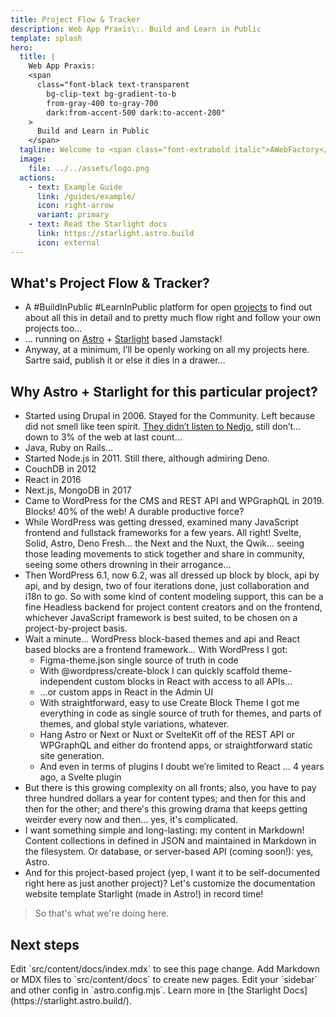 ```yaml
---
title: Project Flow & Tracker
description: Web App Praxis\:. Build and Learn in Public
template: splash
hero:
  title: |
    Web App Praxis:
    <span
      class="font-black text-transparent
        bg-clip-text bg-gradient-to-b
        from-gray-400 to-gray-700
        dark:from-accent-500 dark:to-accent-200"
    >
      Build and Learn in Public
    </span>
  tagline: Welcome to <span class="font-extrabold italic">AWebFactory</span> Project Flow & Tracker
  image:
    file: ../../assets/logo.png
  actions:
    - text: Example Guide
      link: /guides/example/
      icon: right-arrow
      variant: primary
    - text: Read the Starlight docs
      link: https://starlight.astro.build
      icon: external
---
```



## What's Project Flow & Tracker?

- A #BuildInPublic #LearnInPublic platform for open [projects](/projects) to find out about all this in detail and to pretty much flow right and follow your own projects too…
- … running on [Astro](https://astro.build) + [Starlight](https://starlight.astro.build) based Jamstack!
- Anyway, at a minimum, I’ll be openly working on all my projects here. Sartre said, publish it or else it dies in a drawer…

## Why Astro + Starlight for this particular project?

- Started using Drupal in 2006. Stayed for the Community. Left because did not smell like teen spirit. [They didn’t listen to Nedjo](https://awebfactory.com/node/536/), still don’t… down to 3% of the web at last count…
- Java, Ruby on Rails…
- Started Node.js in 2011. Still there, although admiring Deno.
- CouchDB in 2012
- React in 2016
- Next.js, MongoDB in 2017
- Came to WordPress for the CMS and REST API and WPGraphQL in 2019. Blocks! 40% of the web! A durable productive force?
- While WordPress was getting dressed, examined many JavaScript frontend and fullstack frameworks for a few years. All right! Svelte, Solid, Astro, Deno Fresh… the Next and the Nuxt, the Qwik… seeing those leading movements to stick together and share in community, seeing some others drowning in their arrogance…
- Then WordPress 6.1, now 6.2, was all dressed up block by block, api by api, and by design, two of four iterations done, just collaboration and i18n to go. So with some kind of content modeling support, this can be a fine Headless backend for project content creators and on the frontend, whichever JavaScript framework is best suited, to be chosen on a project-by-project basis.
- Wait a minute… WordPress block-based themes and api and React based blocks are a frontend framework… With WordPress I got:
  - Figma-theme.json single source of truth in code
  - With @wordpress/create-block I can quickly scaffold theme-independent custom blocks in React with access to all APIs…
  - …or custom apps in React in the Admin UI
  - With straightforward, easy to use Create Block Theme I got me everything in code as single source of truth for themes, and parts of themes, and global style variations, whatever.
  - Hang Astro or Next or Nuxt or SvelteKit off of the REST API or WPGraphQL and either do frontend apps, or straightforward static site generation.
  - And even in terms of plugins I doubt we’re limited to React … 4 years ago, a Svelte plugin
- But there is this growing complexity on all fronts; also, you have to pay three hundred dollars a year for content types; and then for this and then for the other; and there's this growing drama that keeps getting weirder every now and then... yes, it's complicated.
- I want something simple and long-lasting: my content in Markdown! Content collections in defined in JSON and maintained in Markdown in the filesystem. Or database, or server-based API (coming soon!): yes, Astro.
- And for this project-based project (yep, I want it to be self-documented right here as just another project)? Let's customize the documentation website template Starlight (made in Astro!) in record time!

> So that's what we're doing here. 

## Next steps

<CardGrid stagger>
	<Card title="Update content" icon="pencil">
		Edit `src/content/docs/index.mdx` to see this page change.
	</Card>
	<Card title="Add new content" icon="add-document">
		Add Markdown or MDX files to `src/content/docs` to create new pages.
	</Card>
	<Card title="Configure your site" icon="setting">
		Edit your `sidebar` and other config in `astro.config.mjs`.
	</Card>
	<Card title="Read the docs" icon="open-book">
		Learn more in [the Starlight Docs](https://starlight.astro.build/).
	</Card>
</CardGrid>
